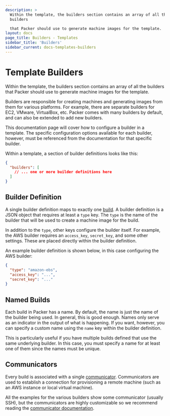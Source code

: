 ```yaml
---
description: >
  Within the template, the builders section contains an array of all the
  builders

  that Packer should use to generate machine images for the template.
layout: docs
page_title: Builders - Templates
sidebar_title: 'Builders'
sidebar_current: docs-templates-builders
---
```


# Template Builders

Within the template, the builders section contains an array of all the builders
that Packer should use to generate machine images for the template.

Builders are responsible for creating machines and generating images from them
for various platforms. For example, there are separate builders for EC2,
VMware, VirtualBox, etc. Packer comes with many builders by default, and can
also be extended to add new builders.

This documentation page will cover how to configure a builder in a template.
The specific configuration options available for each builder, however, must be
referenced from the documentation for that specific builder.

Within a template, a section of builder definitions looks like this:

```json
{
  "builders": [
    // ... one or more builder definitions here
  ]
}
```

## Builder Definition

A single builder definition maps to exactly one
[build](/docs/basics/terminology.html#term-build). A builder definition is a
JSON object that requires at least a `type` key. The `type` is the name of the
builder that will be used to create a machine image for the build.

In addition to the `type`, other keys configure the builder itself. For
example, the AWS builder requires an `access_key`, `secret_key`, and some other
settings. These are placed directly within the builder definition.

An example builder definition is shown below, in this case configuring the AWS
builder:

```json
{
  "type": "amazon-ebs",
  "access_key": "...",
  "secret_key": "..."
}
```

## Named Builds

Each build in Packer has a name. By default, the name is just the name of the
builder being used. In general, this is good enough. Names only serve as an
indicator in the output of what is happening. If you want, however, you can
specify a custom name using the `name` key within the builder definition.

This is particularly useful if you have multiple builds defined that use the
same underlying builder. In this case, you must specify a name for at least one
of them since the names must be unique.

## Communicators

Every build is associated with a single
[communicator](/docs/templates/communicator.html). Communicators are used to
establish a connection for provisioning a remote machine (such as an AWS
instance or local virtual machine).

All the examples for the various builders show some communicator (usually SSH),
but the communicators are highly customizable so we recommend reading the
[communicator documentation](/docs/templates/communicator.html).
